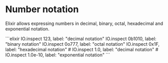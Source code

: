 
# Number notation

Elixir allows expressing numbers in decimal, binary, octal, hexadecimal and exponential notation.

<EditorCode>
```elixir
IO.inspect 123, label: "decimal notation"
IO.inspect 0b1010, label: "binary notation"
IO.inspect 0o777, label: "octal notation"
IO.inspect 0x1F, label: "hexadecimal notation"
# IO.inspect 1.0, label: "decimal notation"
# IO.inspect 1.0e-10, label: "exponential notation"
```
</EditorCode>
